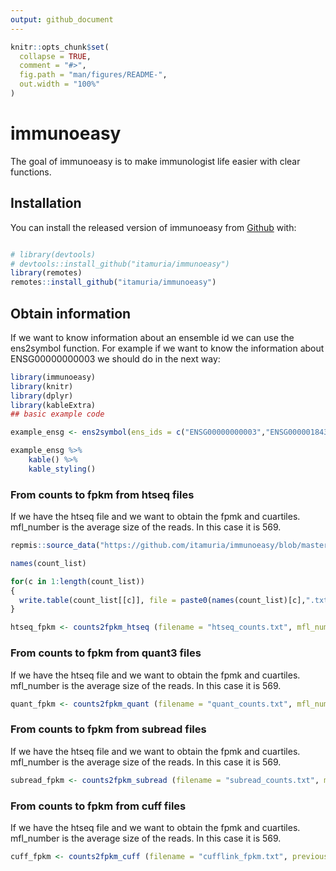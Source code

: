 ```yaml
---
output: github_document
---
```


<!-- README.md is generated from README.Rmd. Please edit that file -->

```r
knitr::opts_chunk$set(
  collapse = TRUE,
  comment = "#>",
  fig.path = "man/figures/README-",
  out.width = "100%"
)
```

# immunoeasy

<!-- badges: start -->
<!-- badges: end -->

The goal of immunoeasy is to make immunologist life easier with clear functions. 

## Installation

You can install the released version of immunoeasy from [Github](https://github.com/itamuria/immunoeasy) with:

``` r

# library(devtools)
# devtools::install_github("itamuria/immunoeasy")
library(remotes)
remotes::install_github("itamuria/immunoeasy")
```

## Obtain information

If we want to know information about an ensemble id we can use the ens2symbol function. For example if we want to know the information about ENSG00000000003 we should do in the next way:



```r
library(immunoeasy)
library(knitr)
library(dplyr)
library(kableExtra)
## basic example code

example_ensg <- ens2symbol(ens_ids = c("ENSG00000000003","ENSG00000184389"))

example_ensg %>% 
    kable() %>%
    kable_styling()


```

### From counts to fpkm from htseq files

If we have the htseq file and we want to obtain the fpmk and cuartiles. mfl_number is the average size of the reads. In this case it is 569.

```r

repmis::source_data("https://github.com/itamuria/immunoeasy/blob/master/data/immunoeasy_counts.RData?raw=true")

names(count_list)

for(c in 1:length(count_list))
{
  write.table(count_list[[c]], file = paste0(names(count_list)[c],".txt"),row.names = FALSE, sep = "\t")
}

htseq_fpkm <- counts2fpkm_htseq (filename = "htseq_counts.txt", mfl_num = c(569))

```

### From counts to fpkm from quant3 files

If we have the htseq file and we want to obtain the fpmk and cuartiles. mfl_number is the average size of the reads. In this case it is 569.

```r


quant_fpkm <- counts2fpkm_quant (filename = "quant_counts.txt", mfl_num = c(569))


```

### From counts to fpkm from subread files

If we have the htseq file and we want to obtain the fpmk and cuartiles. mfl_number is the average size of the reads. In this case it is 569.

```r

subread_fpkm <- counts2fpkm_subread (filename = "subread_counts.txt", mfl_num = c(569))


```


### From counts to fpkm from cuff files

If we have the htseq file and we want to obtain the fpmk and cuartiles. mfl_number is the average size of the reads. In this case it is 569.

```r

cuff_fpkm <- counts2fpkm_cuff (filename = "cufflink_fpkm.txt", previous_clean = TRUE)

```
